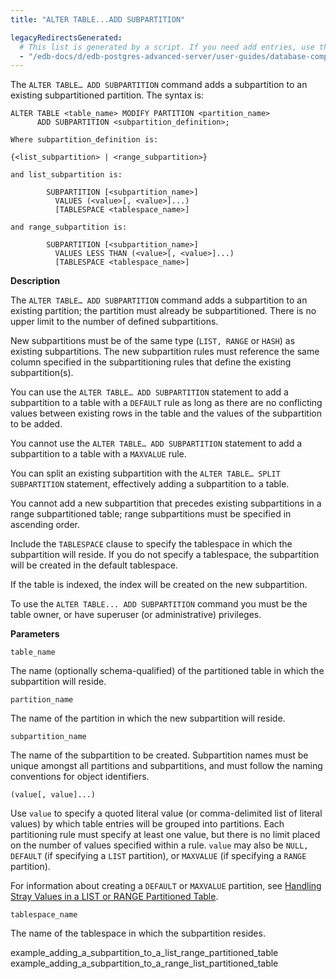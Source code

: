 ```yaml
---
title: "ALTER TABLE...ADD SUBPARTITION"

legacyRedirectsGenerated:
  # This list is generated by a script. If you need add entries, use the `legacyRedirects` key.
  - "/edb-docs/d/edb-postgres-advanced-server/user-guides/database-compatibility-table-partitioning-guide/13/alter_table_add_subpartition.html"
---
```


<div id="alter_table_add_subpartition" class="registered_link"></div>

The `ALTER TABLE… ADD SUBPARTITION` command adds a subpartition to an existing subpartitioned partition. The syntax is:

```text
ALTER TABLE <table_name> MODIFY PARTITION <partition_name>
      ADD SUBPARTITION <subpartition_definition>;

Where subpartition_definition is:

{<list_subpartition> | <range_subpartition>}

and list_subpartition is:

        SUBPARTITION [<subpartition_name>]
          VALUES (<value>[, <value>]...)
          [TABLESPACE <tablespace_name>]

and range_subpartition is:

        SUBPARTITION [<subpartition_name>]
          VALUES LESS THAN (<value>[, <value>]...)
          [TABLESPACE <tablespace_name>]
```

**Description**

The `ALTER TABLE… ADD SUBPARTITION` command adds a subpartition to an existing partition; the partition must already be subpartitioned. There is no upper limit to the number of defined subpartitions.

New subpartitions must be of the same type (`LIST, RANGE` or `HASH`) as existing subpartitions. The new subpartition rules must reference the same column specified in the subpartitioning rules that define the existing subpartition(s).

You can use the `ALTER TABLE… ADD SUBPARTITION` statement to add a subpartition to a table with a `DEFAULT` rule as long as there are no conflicting values between existing rows in the table and the values of the subpartition to be added.

You cannot use the `ALTER TABLE… ADD SUBPARTITION` statement to add a subpartition to a table with a `MAXVALUE` rule.

You can split an existing subpartition with the `ALTER TABLE… SPLIT SUBPARTITION` statement, effectively adding a subpartition to a table.

You cannot add a new subpartition that precedes existing subpartitions in a range subpartitioned table; range subpartitions must be specified in ascending order.

Include the `TABLESPACE` clause to specify the tablespace in which the subpartition will reside. If you do not specify a tablespace, the subpartition will be created in the default tablespace.

If the table is indexed, the index will be created on the new subpartition.

To use the `ALTER TABLE... ADD SUBPARTITION` command you must be the table owner, or have superuser (or administrative) privileges.

**Parameters**

`table_name`

 The name (optionally schema-qualified) of the partitioned table in which the subpartition will reside.

`partition_name`

 The name of the partition in which the new subpartition will reside.

`subpartition_name`

 The name of the subpartition to be created. Subpartition names must be unique amongst all partitions and subpartitions, and must follow the naming conventions for object identifiers.

`(value[, value]...)`

 Use `value` to specify a quoted literal value (or comma-delimited list of literal values) by which table entries will be grouped into partitions. Each partitioning rule must specify at least one value, but there is no limit placed on the number of values specified within a rule. `value` may also be `NULL, DEFAULT` (if specifying a `LIST` partition), or `MAXVALUE` (if specifying a `RANGE` partition).

 For information about creating a `DEFAULT` or `MAXVALUE` partition, see [Handling Stray Values in a LIST or RANGE Partitioned Table](../../05_handling_stray_values_in_a_list_or_range_partitioned_table/#handling_stray_values_in_a_list_or_range_partitioned_table).

`tablespace_name`

 The name of the tablespace in which the subpartition resides.

<div class="toctree" maxdepth="3">

example_adding_a_subpartition_to_a_list_range_partitioned_table example_adding_a_subpartition_to_a_range_list_partitioned_table

</div>
